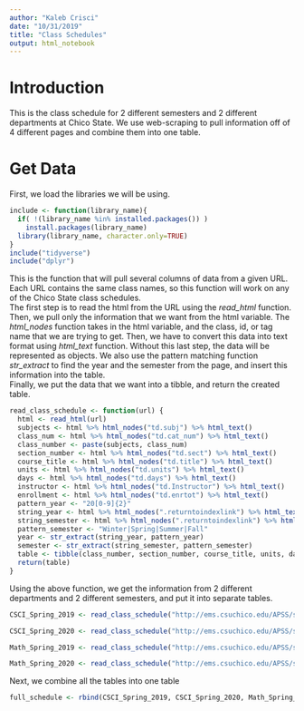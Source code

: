 ```yaml
---
author: "Kaleb Crisci"
date: "10/31/2019"
title: "Class Schedules"
output: html_notebook
---
```


# Introduction
This is the class schedule for 2 different semesters and 2 different departments at Chico State. We use web-scraping to pull information off of 4 different pages and combine them into one table.

# Get Data
First, we load the libraries we will be using. 

```r
include <- function(library_name){
  if( !(library_name %in% installed.packages()) )
    install.packages(library_name) 
  library(library_name, character.only=TRUE)
}
include("tidyverse")
include("dplyr")
```

This is the function that will pull several columns of data from a given URL. Each URL contains the same class names, so this function will work on any of the Chico State class schedules.  
The first step is to read the html from the URL using the *read_html* function.  
Then, we pull only the information that we want from the html variable. The *html_nodes* function takes in the html variable, and the class, id, or tag name that we are trying to get. Then, we have to convert this data into text format using *html_text* function. Without this last step, the data will be represented as objects.
We also use the pattern matching function *str_extract* to find the year and the semester from the page, and insert this information into the table.  
Finally, we put the data that we want into a tibble, and return the created table.
```r
read_class_schedule <- function(url) {
  html <- read_html(url)
  subjects <- html %>% html_nodes("td.subj") %>% html_text()
  class_num <- html %>% html_nodes("td.cat_num") %>% html_text()
  class_number <- paste(subjects, class_num)
  section_number <- html %>% html_nodes("td.sect") %>% html_text()
  course_title <- html %>% html_nodes("td.title") %>% html_text()
  units <- html %>% html_nodes("td.units") %>% html_text()
  days <- html %>% html_nodes("td.days") %>% html_text()
  instructor <- html %>% html_nodes("td.Instructor") %>% html_text()
  enrollment <- html %>% html_nodes("td.enrtot") %>% html_text()
  pattern_year <- "20[0-9]{2}"
  string_year <- html %>% html_nodes(".returntoindexlink") %>% html_text()
  string_semester <- html %>% html_nodes(".returntoindexlink") %>% html_text()
  pattern_semester <- "Winter|Spring|Summer|Fall"
  year <- str_extract(string_year, pattern_year)
  semester <- str_extract(string_semester, pattern_semester)
  table <- tibble(class_number, section_number, course_title, units, days, instructor, enrollment, semester, year)
  return(table)
}
```

Using the above function, we get the information from 2 different departments and 2 different semesters, and put it into separate tables.
```r
CSCI_Spring_2019 <- read_class_schedule("http://ems.csuchico.edu/APSS/schedule/spr2019/CSCI.shtml")

CSCI_Spring_2020 <- read_class_schedule("http://ems.csuchico.edu/APSS/schedule/spr2020/CSCI.shtml")

Math_Spring_2019 <- read_class_schedule("http://ems.csuchico.edu/APSS/schedule/spr2019/MATH.shtml")

Math_Spring_2020 <- read_class_schedule("http://ems.csuchico.edu/APSS/schedule/spr2020/MATH.shtml")

```

Next, we combine all the tables into one table
```r
full_schedule <- rbind(CSCI_Spring_2019, CSCI_Spring_2020, Math_Spring_2019, Math_Spring_2020)
```

